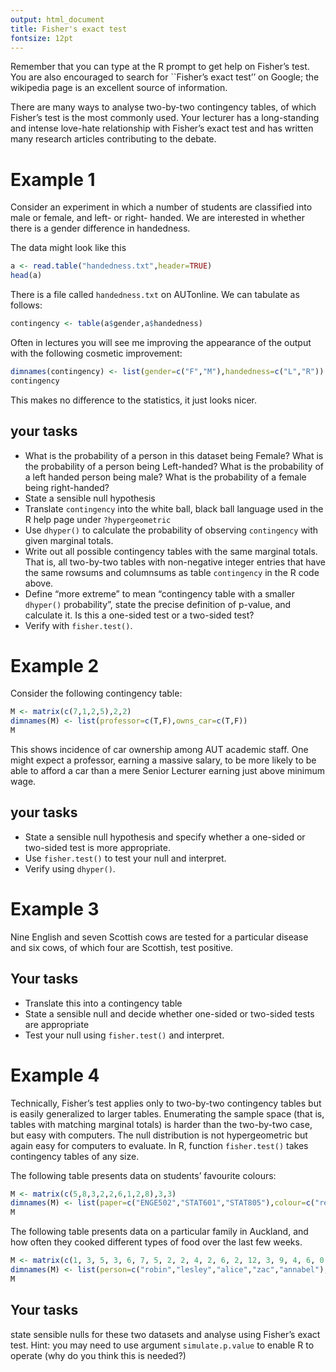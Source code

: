 ```yaml
---
output: html_document
title: Fisher's exact test
fontsize: 12pt
---
```



Remember that you can type \code{?fisher.test} at the R prompt to get
help on Fisher's test.  You are also encouraged to search for
``Fisher's exact test'' on Google; the wikipedia page is an excellent
source of information.

There are many ways to analyse two-by-two contingency tables, of which
Fisher's test is the most commonly used.  Your lecturer has a
long-standing and intense love-hate relationship with Fisher's exact
test and has written many research articles contributing to the
debate.  


# Example 1

Consider an experiment in which a number of students are classified
into male or female, and left- or right- handed.  We are interested in
whether there is a gender difference in handedness.

The data might look like this


```r
a <- read.table("handedness.txt",header=TRUE)
head(a)
```

There is a  file called `handedness.txt` on AUTonline.  We can tabulate as follows:

```r
contingency <- table(a$gender,a$handedness)
```

Often in lectures you will see me improving the appearance of the output with the following cosmetic improvement:

```r
dimnames(contingency) <- list(gender=c("F","M"),handedness=c("L","R"))
contingency
```

This makes no difference to the statistics, it just looks nicer.

## your tasks

* What is the probability of a person in this dataset being Female?
  What is the probability of a person being Left-handed?
  What is the probability of a left handed person being male?
  What is the probability of a female being right-handed?
* State a sensible null hypothesis  
* Translate `contingency` into the white ball, black ball language
  used in the R help page under `?hypergeometric`
* Use `dhyper()` to calculate the probability of observing
  `contingency` with given marginal totals.
* Write out all possible contingency tables with the same marginal
  totals.  That is, all two-by-two tables with non-negative integer
  entries that have the same rowsums and columnsums as table
  `contingency` in the R code above.
* Define "more extreme" to mean "contingency table with a smaller
  `dhyper()` probability", state the precise definition of p-value,
  and calculate it.  Is this a one-sided test or a two-sided test?
* Verify with `fisher.test()`.

\newpage


# Example 2


Consider the following contingency table:

```r
M <- matrix(c(7,1,2,5),2,2)
dimnames(M) <- list(professor=c(T,F),owns_car=c(T,F))
M
```

This shows incidence of car ownership among AUT academic staff.  One
might expect a professor, earning a massive salary, to be more likely
to be able to afford a car than a mere Senior Lecturer earning just
above minimum wage.

## your tasks

* State a sensible null hypothesis and specify whether a one-sided or
  two-sided test is more appropriate.
* Use `fisher.test()` to test your null and interpret.
* Verify using `dhyper()`.


\newpage

# Example 3

Nine English and seven Scottish cows are tested for a particular
disease and six cows, of which four are Scottish, test positive.

## Your tasks

* Translate this into a contingency table
* State a sensible null and decide whether one-sided or two-sided tests are appropriate
* Test your null using `fisher.test()` and interpret.


# Example 4

Technically, Fisher's test applies only to two-by-two contingency
tables but is easily generalized to larger tables.  Enumerating the
sample space (that is, tables with matching marginal totals) is harder
than the two-by-two case, but easy with computers.  The null
distribution is not hypergeometric but again easy for computers to
evaluate.  In R, function `fisher.test()` takes contingency tables of
any size.  


The following table presents data on students' favourite
colours:


```r
M <- matrix(c(5,8,3,2,2,6,1,2,8),3,3)
dimnames(M) <- list(paper=c("ENGE502","STAT601","STAT805"),colour=c("red","blue","green"))
M
```

The following table presents data on a particular family in Auckland,
and how often they cooked different types of food over the last few
weeks.


```r
M <- matrix(c(1, 3, 5, 3, 6, 7, 5, 2, 2, 4, 2, 6, 2, 12, 3, 9, 4, 6, 0, 5),5,4)
dimnames(M) <- list(person=c("robin","lesley","alice","zac","annabel"),colour=c("pasta","soup","pizza","salad"))
M
```



## Your tasks

state sensible nulls for these two datasets and analyse using Fisher's
exact test.  Hint: you may need to use argument `simulate.p.value` to
enable R to operate (why do you think this is needed?)




